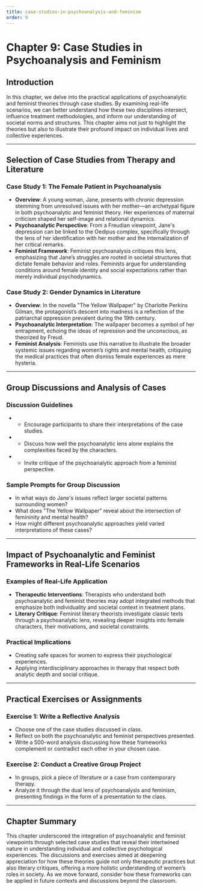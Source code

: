 ```yaml
---
title: case-studies-in-psychoanalysis-and-feminism
order: 9
---
```


# Chapter 9: Case Studies in Psychoanalysis and Feminism

## Introduction
In this chapter, we delve into the practical applications of psychoanalytic and feminist theories through case studies. By examining real-life scenarios, we can better understand how these two disciplines intersect, influence treatment methodologies, and inform our understanding of societal norms and structures. This chapter aims not just to highlight the theories but also to illustrate their profound impact on individual lives and collective experiences.

---

## Selection of Case Studies from Therapy and Literature

### Case Study 1: The Female Patient in Psychoanalysis
- **Overview**: A young woman, Jane, presents with chronic depression stemming from unresolved issues with her mother—an archetypal figure in both psychoanalytic and feminist theory. Her experiences of maternal criticism shaped her self-image and relational dynamics.
- **Psychoanalytic Perspective**: From a Freudian viewpoint, Jane's depression can be linked to the Oedipus complex, specifically through the lens of her identification with her mother and the internalization of her critical remarks.
- **Feminist Framework**: Feminist psychoanalysis critiques this lens, emphasizing that Jane’s struggles are rooted in societal structures that dictate female behavior and roles. Feminists argue for understanding conditions around female identity and social expectations rather than merely individual psychodynamics.

### Case Study 2: Gender Dynamics in Literature
- **Overview**: In the novella "The Yellow Wallpaper" by Charlotte Perkins Gilman, the protagonist’s descent into madness is a reflection of the patriarchal oppression prevalent during the 19th century.
- **Psychoanalytic Interpretation**: The wallpaper becomes a symbol of her entrapment, echoing the ideas of repression and the unconscious, as theorized by Freud.
- **Feminist Analysis**: Feminists use this narrative to illustrate the broader systemic issues regarding women’s rights and mental health, critiquing the medical practices that often dismiss female experiences as mere hysteria.

---

## Group Discussions and Analysis of Cases

### Discussion Guidelines
- - Encourage participants to share their interpretations of the case studies.
- - Discuss how well the psychoanalytic lens alone explains the complexities faced by the characters.
- - Invite critique of the psychoanalytic approach from a feminist perspective.

### Sample Prompts for Group Discussion
- In what ways do Jane's issues reflect larger societal patterns surrounding women?
- What does "The Yellow Wallpaper" reveal about the intersection of femininity and mental health?
- How might different psychoanalytic approaches yield varied interpretations of these cases?

---

## Impact of Psychoanalytic and Feminist Frameworks in Real-Life Scenarios

### Examples of Real-Life Application
- **Therapeutic Interventions**: Therapists who understand both psychoanalytic and feminist theories may adopt integrated methods that emphasize both individuality and societal context in treatment plans.
- **Literary Critique**: Feminist literary theorists investigate classic texts through a psychoanalytic lens, revealing deeper insights into female characters, their motivations, and societal constraints.

### Practical Implications
- Creating safe spaces for women to express their psychological experiences.
- Applying interdisciplinary approaches in therapy that respect both analytic depth and social critique.

---

## Practical Exercises or Assignments

### Exercise 1: Write a Reflective Analysis
- Choose one of the case studies discussed in class.
- Reflect on both the psychoanalytic and feminist perspectives presented.
- Write a 500-word analysis discussing how these frameworks complement or contradict each other in your chosen case.

### Exercise 2: Conduct a Creative Group Project
- In groups, pick a piece of literature or a case from contemporary therapy.
- Analyze it through the dual lens of psychoanalysis and feminism, presenting findings in the form of a presentation to the class.

---

## Chapter Summary
This chapter underscored the integration of psychoanalytic and feminist viewpoints through selected case studies that reveal their intertwined nature in understanding individual and collective psychological experiences. The discussions and exercises aimed at deepening appreciation for how these theories guide not only therapeutic practices but also literary critiques, offering a more holistic understanding of women’s roles in society. As we move forward, consider how these frameworks can be applied in future contexts and discussions beyond the classroom.
